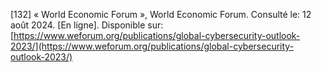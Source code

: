 \[132\]	« World Economic Forum », World Economic Forum. Consulté le: 12 août 2024\. \[En ligne\]. Disponible sur: [https://www.weforum.org/publications/global-cybersecurity-outlook-2023/](https://www.weforum.org/publications/global-cybersecurity-outlook-2023/)